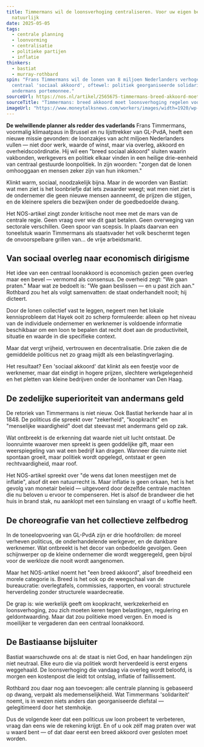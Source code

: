 ```yaml
---
title: Timmermans wil de loonsverhoging centraliseren. Voor uw eigen bestwil
  natuurlijk
date: 2025-05-05
tags:
  - centrale planning
  - loonvorming
  - centralisatie
  - politieke partijen
  - inflatie
thinkers:
  - bastiat
  - murray-rothbard
spin: "Frans Timmermans wil de lonen van 8 miljoen Nederlanders verhogen via een
  centraal 'sociaal akkoord', oftewel: politiek georganiseerde solidariteit met
  andermans portemonnee."
sourceUrl: https://nos.nl/artikel/2565675-timmermans-breed-akkoord-moet-loonsverhoging-regelen-voor-8-miljoen-mensen
sourceTitle: "Timmermans: breed akkoord moet loonsverhoging regelen voor 8 miljoen mensen"
imageUrl: "https://www.moneytalksnews.com/workers/images/width=1920/wp-content/uploads/2023/10/17231332/shutterstock_254247493-scaled.jpg?s=959a62e22c390e4d0d0cb64be51a46a2dfd50cc615ad18fadd38b9c0f6a195c7"
---
```

**De welwillende planner als redder des vaderlands**
Frans Timmermans, voormalig klimaatpaus in Brussel en nu lijsttrekker van GL-PvdA, heeft een nieuwe missie gevonden: de loonzakjes van acht miljoen Nederlanders vullen — niet door werk, waarde of winst, maar via overleg, akkoord en overheidscoördinatie. Hij wil een "breed sociaal akkoord" sluiten waarin vakbonden, werkgevers en politiek elkaar vinden in een heilige drie-eenheid van centraal gestuurde loonpolitiek. In zijn woorden: "zorgen dat de lonen omhooggaan en mensen zeker zijn van hun inkomen."

Klinkt warm, sociaal, noodzakelijk bijna. Maar in de woorden van Bastiat: wat men ziet is het loonbriefje dat iets zwaarder weegt; wat men niet ziet is de ondernemer die geen nieuwe mensen aanneemt, de prijzen die stijgen, en de kleinere spelers die bezwijken onder de goedbedoelde dwang.

Het NOS-artikel zingt zonder kritische noot mee met de mars van de centrale regie. Geen vraag over wie dit gaat betalen. Geen overweging van sectorale verschillen. Geen spoor van scepsis. In plaats daarvan een toneelstuk waarin Timmermans als staatsvader het volk beschermt tegen de onvoorspelbare grillen van… de vrije arbeidsmarkt.

## Van sociaal overleg naar economisch dirigisme
Het idee van een centraal loonakkoord is economisch gezien geen overleg maar een bevel — vermomd als consensus. De overheid zegt: "We gaan praten." Maar wat ze bedoelt is: "We gaan beslissen — en u past zich aan." Rothbard zou het als volgt samenvatten: de staat onderhandelt nooit; hij dicteert.

Door de lonen collectief vast te leggen, negeert men het lokale kennisprobleem dat Hayek ooit zo scherp formuleerde: alleen op het niveau van de individuele ondernemer en werknemer is voldoende informatie beschikbaar om een loon te bepalen dat recht doet aan de productiviteit, situatie en waarde in die specifieke context.

Maar dat vergt vrijheid, vertrouwen en decentralisatie. Drie zaken die de gemiddelde politicus net zo graag mijdt als een belastingverlaging.

Het resultaat? Een 'sociaal akkoord' dat klinkt als een feestje voor de werknemer, maar dat eindigt in hogere prijzen, slechtere werkgelegenheid en het pletten van kleine bedrijven onder de loonhamer van Den Haag.

## De zedelijke superioriteit van andermans geld
De retoriek van Timmermans is niet nieuw. Ook Bastiat herkende haar al in 1848. De politicus die spreekt over "zekerheid", "koopkracht" en "menselijke waardigheid" doet dat steevast met andermans geld op zak.

Wat ontbreekt is de erkenning dat waarde niet uit lucht ontstaat. De loonruimte waarover men spreekt is geen goddelijke gift, maar een weerspiegeling van wat een bedrijf kan dragen. Wanneer die ruimte niet spontaan groeit, maar politiek wordt opgelegd, ontstaat er geen rechtvaardigheid, maar roof.

Het NOS-artikel spreekt over "de wens dat lonen meestijgen met de inflatie", alsof dit een natuurrecht is. Maar inflatie is geen orkaan, het is het gevolg van monetair beleid — uitgevoerd door dezelfde centrale machten die nu beloven u ervoor te compenseren. Het is alsof de brandweer die het huis in brand stak, nu aanklopt met een tuinslang en vraagt of u koffie heeft.

## De choreografie van het collectieve zelfbedrog
In de toneelopvoering van GL-PvdA zijn er drie hoofdrollen: de moreel verheven politicus, de onderhandelende werkgever, en de dankbare werknemer. Wat ontbreekt is het decor van onbedoelde gevolgen. Geen schijnwerper op de kleine ondernemer die wordt weggeregeld, geen bijrol voor de werkloze die nooit wordt aangenomen.

Maar het NOS-artikel noemt het "een breed akkoord", alsof breedheid een morele categorie is. Breed is het ook op de weegschaal van de bureaucratie: overlegtafels, commissies, rapporten, en vooral: structurele herverdeling zonder structurele waardecreatie.

De grap is: wie werkelijk geeft om koopkracht, werkzekerheid en loonsverhoging, zou zich moeten keren tegen belastingen, regulering en geldontwaarding. Maar dat zou politieke moed vergen. En moed is moeilijker te vergaderen dan een centraal loonakkoord.

## De Bastiaanse bijsluiter
Bastiat waarschuwde ons al: de staat is niet God, en haar handelingen zijn niet neutraal. Elke euro die via politiek wordt herverdeeld is eerst ergens weggehaald. De loonsverhoging die vandaag via overleg wordt beloofd, is morgen een kostenpost die leidt tot ontslag, inflatie of faillissement.

Rothbard zou daar nog aan toevoegen: alle centrale planning is gebaseerd op dwang, verpakt als medemenselijkheid. Wat Timmermans 'solidariteit' noemt, is in wezen niets anders dan georganiseerde diefstal — gelegitimeerd door het stemhokje.

Dus de volgende keer dat een politicus uw loon probeert te verbeteren, vraag dan eens wie de rekening krijgt. En of u ook zélf mag praten over wat u waard bent — of dat daar eerst een breed akkoord over gesloten moet worden.
